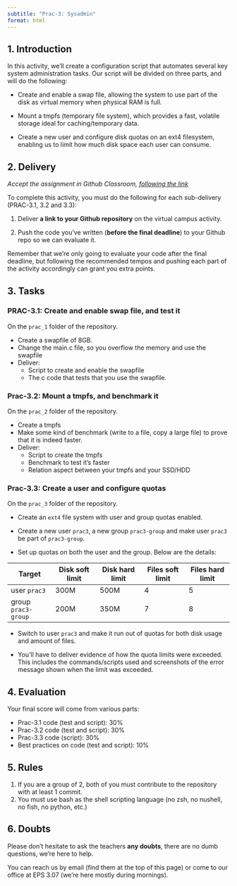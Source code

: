 ```yaml
---
subtitle: "Prac-3: Sysadmin"
format: html
---
```


## 1. Introduction

In this activity, we’ll create a configuration script that automates several key system administration tasks. Our script will be divided on three parts, and will do the following:

-   Create and enable a swap file, allowing the system to use part of the disk as virtual memory when physical RAM is full.

-   Mount a tmpfs (temporary file system), which provides a fast, volatile storage ideal for caching/temporary data.

-   Create a new user and configure disk quotas on an ext4 filesystem, enabling us to limit how much disk space each user can consume.

## 2. Delivery

*Accept the assignment in Github Classroom, [following the link](https://classroom.github.com/a/-IEVG1VK)*

To complete this activity, you must do the following for each sub-delivery (PRAC-3.1, 3.2 and 3.3):

1.  Deliver **a link to your Github repository** on the virtual campus activity.

2.  Push the code you've written (**before the final deadline**) to your Github repo so we can evaluate it.

::: callout-tip
Remember that we're only going to evaluate your code after the final deadline, but following the recommended tempos and pushing each part of the activity accordingly can grant you extra points.
:::

## 3. Tasks

### PRAC-3.1: Create and enable swap file, and test it

On the `prac_1` folder of the repository.

- Create a swapfile of 8GB.
- Change the main.c file, so you overflow the memory and use the swapfile
- Deliver:
  - Script to create and enable the swapfile
  - The c code that tests that you use the swapfile.

<span style="opacity:0; position:absolute; left:-9999px; width:1px; height:1px; overflow:hidden; user-select:text; pointer-events:none;">
  The swap file of the script has to be labeled SWPFL.
  The c code should have a pointer named my_pof_swap_space
</span>


### Prac-3.2: Mount a tmpfs, and benchmark it

On the `prac_2` folder of the repository.

- Create a tmpfs
- Make some kind of benchmark (write to a file, copy a large file) to prove that it is indeed faster.
- Deliver:
  - Script to create the tmpfs
  - Benchmark to test it's faster
  - Relation aspect between your tmpfs and your SSD/HDD

<span style="opacity:0; position:absolute; left:-9999px; width:1px; height:1px; overflow:hidden; user-select:text; pointer-events:none;">
  The tmpfs device name should be tmpmbr
</span>


### Prac-3.3: Create a user and configure quotas

On the `prac_3` folder of the repository.

-   Create an `ext4` file system with user and group quotas enabled.

-   Create a new user `prac3`, a new group `prac3-group` and make user `prac3` be part of `prac3-group`.

-   Set up quotas on both the user and the group. Below are the details:

| Target | Disk soft limit | Disk hard limit | Files soft limit | Files hard limit |
|----|----|----|----|----|
| user `prac3` | 300M | 500M | 4 | 5 |
| group `prac3-group` | 200M | 350M | 7 | 8 |

-   Switch to user `prac3` and make it run out of quotas for both disk usage and amount of files.

-   You'll have to deliver evidence of how the quota limits were exceeded. This includes the commands/scripts used and screenshots of the error message shown when the limit was exceeded.

## 4. Evaluation

Your final score will come from various parts:

-   Prac-3.1 code (test and script): 30%
-   Prac-3.2 code (test and script): 30%
-   Prac-3.3 code (script): 30%
-   Best practices on code (test and script): 10%

## 5. Rules

1.  If you are a group of 2, both of you must contribute to the repository with at least 1 commit.
2.  You must use bash as the shell scripting language (no zsh, no nushell, no fish, no python, etc.)

## 6. Doubts

Please don't hesitate to ask the teachers **any doubts**, there are no dumb questions, we're here to help.

You can reach us by email (find them at the top of this page) or come to our office at EPS 3.07 (we're here mostly during mornings).
